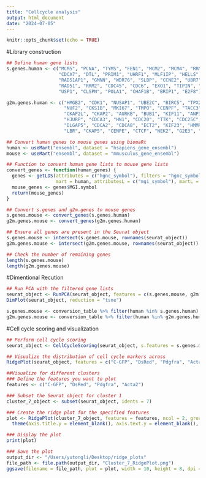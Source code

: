 ```yaml
---
title: "Cellcycle analysis"
output: html_document
date: "2024-07-05"
---
```


```r
knitr::opts_chunk$set(echo = TRUE)
```
#Library construction
```r
## Define human gene lists
s.genes.human <- c("MCM5", "PCNA", "TYMS", "FEN1", "MCM2", "MCM4", "RRM1", "UNG", "GINS2", "MCM6", 
                   "CDCA7", "DTL", "PRIM1", "UHRF1", "MLF1IP", "HELLS", "RFC2", "RPA2", "NASP", 
                   "RAD51AP1", "GMNN", "WDR76", "SLBP", "CCNE2", "UBR7", "POLD3", "MSH2", "ATAD2", 
                   "RAD51", "RRM2", "CDC45", "CDC6", "EXO1", "TIPIN", "DSCC1", "BLM", "CASP8AP2", 
                   "USP1", "CLSPN", "POLA1", "CHAF1B", "BRIP1", "E2F8")

g2m.genes.human <- c("HMGB2", "CDK1", "NUSAP1", "UBE2C", "BIRC5", "TPX2", "TOP2A", "NDC80", "CKS2", 
                     "NUF2", "CKS1B", "MKI67", "TMPO", "CENPF", "TACC3", "FAM64A", "SMC4", "CCNB2", 
                     "CKAP2L", "CKAP2", "AURKB", "BUB1", "KIF11", "ANP32E", "TUBB4B", "GTSE1", "KIF20B", 
                     "HJURP", "CDCA3", "HN1", "CDC20", "TTK", "CDC25C", "KIF2C", "RANGAP1", "NCAPD2", 
                     "DLGAP5", "CDCA2", "CDCA8", "ECT2", "KIF23", "HMMR", "AURKA", "PSRC1", "ANLN", 
                     "LBR", "CKAP5", "CENPE", "CTCF", "NEK2", "G2E3", "GAS2L3", "CBX5", "CENPA")

## Convert human genes to mouse genes using biomaRt
human <- useMart("ensembl", dataset = "hsapiens_gene_ensembl")
mouse <- useMart("ensembl", dataset = "mmusculus_gene_ensembl")

## Function to convert human gene lists to mouse gene lists
convert_genes <- function(human_genes) {
  genes <- getLDS(attributes = c("hgnc_symbol"), filters = "hgnc_symbol", values = human_genes, 
                  mart = human, attributesL = c("mgi_symbol"), martL = mouse, uniqueRows = TRUE)
  mouse_genes <- genes$MGI.symbol
  return(mouse_genes)
}

## Convert s.genes and g2m.genes to mouse genes
s.genes.mouse <- convert_genes(s.genes.human)
g2m.genes.mouse <- convert_genes(g2m.genes.human)

## Ensure all genes are present in the Seurat object
s.genes.mouse <- intersect(s.genes.mouse, rownames(seurat_object))
g2m.genes.mouse <- intersect(g2m.genes.mouse, rownames(seurat_object))

## Check the number of remaining genes
length(s.genes.mouse)
length(g2m.genes.mouse)
```
#Dimentional Recution
```r
## Run PCA with the filtered gene lists
seurat_object <- RunPCA(seurat_object, features = c(s.genes.mouse, g2m.genes.mouse))
DimPlot(seurat_object, reduction = "tsne")

s.genes.mouse <- conversion_table %>% filter(human %in% s.genes.human) %>% pull(mouse)
g2m.genes.mouse <- conversion_table %>% filter(human %in% g2m.genes.human) %>% pull(mouse)
```
#Cell cycle scoring and visualization
```r
## Perform cell cycle scoring
seurat_object <- CellCycleScoring(seurat_object, s.features = s.genes.mouse, g2m.features = g2m.genes.mouse, set.ident = TRUE)

## Visualize the distribution of cell cycle markers across
RidgePlot(seurat_object, features = c("C-GFP", "DsRed", "Pdgfra", "Acta2"), ncol = 2)

##Visualize for different clusters
### Define the features you want to plot
features <- c("C-GFP", "DsRed", "Pdgfra", "Acta2")

### Subset the Seurat object for cluster 1
cluster_7_object <- subset(seurat_object, idents = 7)

### Create the ridge plot for the specified features
plot <- RidgePlot(cluster_7_object, features = features, ncol = 2, group.by = "Phase") +
  theme(axis.title.y = element_blank(), axis.text.y = element_blank(), axis.ticks.y = element_blank())

### Display the plot
print(plot)

### Save the plot
output_dir <- "/Users/yutongli/Desktop/ridge_plots"
file_path <- file.path(output_dir, "Cluster_7_RidgePlot.png")
ggsave(filename = file_path, plot = plot, width = 10, height = 8, dpi = 300)
```

